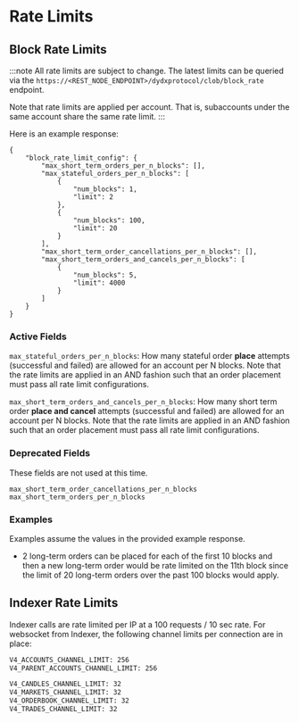 # Rate Limits

## Block Rate Limits
:::note
All rate limits are subject to change. The latest limits can be queried via the `https://<REST_NODE_ENDPOINT>/dydxprotocol/clob/block_rate` endpoint.

Note that rate limits are applied per account. That is, subaccounts under the same account share the same rate limit.
:::

Here is an example response:

```
{
    "block_rate_limit_config": {
        "max_short_term_orders_per_n_blocks": [],
        "max_stateful_orders_per_n_blocks": [
            {
                "num_blocks": 1,
                "limit": 2
            },
            {
                "num_blocks": 100,
                "limit": 20
            }
        ],
        "max_short_term_order_cancellations_per_n_blocks": [],
        "max_short_term_orders_and_cancels_per_n_blocks": [
            {
                "num_blocks": 5,
                "limit": 4000
            }
        ]
    }
}
```

### Active Fields

`max_stateful_orders_per_n_blocks`: How many stateful order **place** attempts (successful and failed) are allowed for an account per N blocks. Note that the rate limits are applied in an AND fashion such that an order placement must pass all rate limit configurations.

`max_short_term_orders_and_cancels_per_n_blocks`: How many short term order **place and cancel** attempts (successful and failed) are allowed for an account per N blocks. Note that the rate limits are applied in an AND fashion such that an order placement must pass all rate limit configurations.

### Deprecated Fields

These fields are not used at this time.

`max_short_term_order_cancellations_per_n_blocks`
`max_short_term_orders_per_n_blocks`

### Examples

Examples assume the values in the provided example response.

* 2 long-term orders can be placed for each of the first 10 blocks and then a new long-term order would be rate limited on the 11th block since the limit of 20 long-term orders over the past 100 blocks would apply.

## Indexer Rate Limits
Indexer calls are rate limited per IP at a 100 requests / 10 sec rate. 
For websocket from Indexer, the following channel limits per connection are in place:

```bash
V4_ACCOUNTS_CHANNEL_LIMIT: 256
V4_PARENT_ACCOUNTS_CHANNEL_LIMIT: 256

V4_CANDLES_CHANNEL_LIMIT: 32
V4_MARKETS_CHANNEL_LIMIT: 32
V4_ORDERBOOK_CHANNEL_LIMIT: 32
V4_TRADES_CHANNEL_LIMIT: 32
```